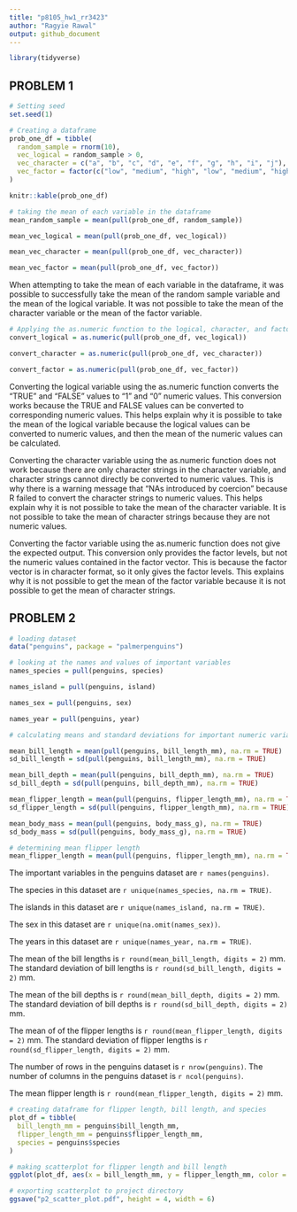 ```yaml
---
title: "p8105_hw1_rr3423"
author: "Ragyie Rawal"
output: github_document
---
```


```r
library(tidyverse)
```


## PROBLEM 1 

```r
# Setting seed  
set.seed(1)

# Creating a dataframe
prob_one_df = tibble(
  random_sample = rnorm(10),
  vec_logical = random_sample > 0, 
  vec_character = c("a", "b", "c", "d", "e", "f", "g", "h", "i", "j"),
  vec_factor = factor(c("low", "medium", "high", "low", "medium", "high", "low", "medium", "high", "low" ))
)

knitr::kable(prob_one_df)
```

```r
# taking the mean of each variable in the dataframe
mean_random_sample = mean(pull(prob_one_df, random_sample))

mean_vec_logical = mean(pull(prob_one_df, vec_logical))

mean_vec_character = mean(pull(prob_one_df, vec_character))

mean_vec_factor = mean(pull(prob_one_df, vec_factor))
```

When attempting to take the mean of each variable in the dataframe, it was possible to successfully take the mean of the random sample variable and the mean of the logical variable. It was not possible to take the mean of the character variable or the mean of the factor variable. 

```r
# Applying the as.numeric function to the logical, character, and factor variables 
convert_logical = as.numeric(pull(prob_one_df, vec_logical))

convert_character = as.numeric(pull(prob_one_df, vec_character))

convert_factor = as.numeric(pull(prob_one_df, vec_factor))
```

Converting the logical variable using the as.numeric function converts the "TRUE" and "FALSE" values to "1" and "0" numeric values. This conversion works because the TRUE and FALSE values can be converted to corresponding numeric values. This helps explain why it is possible to take the mean of the logical variable because the logical values can be converted to numeric values, and then the mean of the numeric values can be calculated.

Converting the character variable using the as.numeric function does not work because there are only character strings in the character variable, and character strings cannot directly be converted to numeric values. This is why there is a warning message that "NAs introduced by coercion" because R failed to convert the character strings to numeric values. This helps explain why it is not possible to take the mean of the character variable. It is not possible to take the mean of character strings because they are not numeric values. 

Converting the factor variable using the as.numeric function does not give the expected output. This conversion only provides the factor levels, but not the numeric values contained in the factor vector. This is because the factor vector is in character format, so it only gives the factor levels. This explains why it is not possible to get the mean of the factor variable because it is not possible to get the mean of character strings. 


## PROBLEM 2 

```r
# loading dataset 
data("penguins", package = "palmerpenguins")

# looking at the names and values of important variables 
names_species = pull(penguins, species)

names_island = pull(penguins, island)

names_sex = pull(penguins, sex)

names_year = pull(penguins, year)

# calculating means and standard deviations for important numeric variables

mean_bill_length = mean(pull(penguins, bill_length_mm), na.rm = TRUE)
sd_bill_length = sd(pull(penguins, bill_length_mm), na.rm = TRUE)

mean_bill_depth = mean(pull(penguins, bill_depth_mm), na.rm = TRUE)
sd_bill_depth = sd(pull(penguins, bill_depth_mm), na.rm = TRUE)

mean_flipper_length = mean(pull(penguins, flipper_length_mm), na.rm = TRUE)
sd_flipper_length = sd(pull(penguins, flipper_length_mm), na.rm = TRUE)

mean_body_mass = mean(pull(penguins, body_mass_g), na.rm = TRUE)
sd_body_mass = sd(pull(penguins, body_mass_g), na.rm = TRUE)

# determining mean flipper length 
mean_flipper_length = mean(pull(penguins, flipper_length_mm), na.rm = TRUE)
```

The important variables in the penguins dataset are `r names(penguins)`. 

The species in this dataset are `r unique(names_species, na.rm = TRUE)`. 

The islands in this dataset are `r unique(names_island, na.rm = TRUE)`. 

The sex in this dataset are `r unique(na.omit(names_sex))`. 

The years in this dataset are `r unique(names_year, na.rm = TRUE)`. 

The mean of the bill lengths is `r round(mean_bill_length, digits = 2)` mm. The standard deviation of bill lengths is `r round(sd_bill_length, digits = 2)` mm. 

The mean of the bill depths is `r round(mean_bill_depth, digits = 2)` mm. The standard deviation of bill depths is `r round(sd_bill_depth, digits = 2)` mm. 

The mean of of the flipper lengths is `r round(mean_flipper_length, digits = 2)` mm. The standard deviation of flipper lengths is `r round(sd_flipper_length, digits = 2)` mm. 

The number of rows in the penguins dataset is `r nrow(penguins)`. The number of columns in the penguins dataset is `r ncol(penguins)`. 

The mean flipper length is `r round(mean_flipper_length, digits = 2)` mm.  

```r

# creating dataframe for flipper length, bill length, and species 
plot_df = tibble(
  bill_length_mm = penguins$bill_length_mm,
  flipper_length_mm = penguins$flipper_length_mm,
  species = penguins$species
)

# making scatterplot for flipper length and bill length
ggplot(plot_df, aes(x = bill_length_mm, y = flipper_length_mm, color = species)) + geom_point()

# exporting scatterplot to project directory 
ggsave("p2_scatter_plot.pdf", height = 4, width = 6)
```